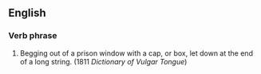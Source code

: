 ==English==
===Verb phrase===
# {{vulgar}} Begging out of a prison window with a cap, or box, let down at the end of a long string. (1811 ''Dictionary of Vulgar Tongue'')